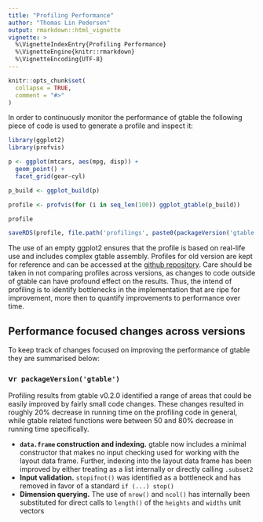 ```yaml
---
title: "Profiling Performance"
author: "Thomas Lin Pedersen"
output: rmarkdown::html_vignette
vignette: >
  %\VignetteIndexEntry{Profiling Performance}
  %\VignetteEngine{knitr::rmarkdown}
  %\VignetteEncoding{UTF-8}
---
```


```r
knitr::opts_chunk$set(
  collapse = TRUE,
  comment = "#>"
)
```

In order to continuously monitor the performance of gtable
the following piece of code is used to generate a profile and inspect it:

```r
library(ggplot2)
library(profvis)

p <- ggplot(mtcars, aes(mpg, disp)) + 
  geom_point() + 
  facet_grid(gear~cyl)

p_build <- ggplot_build(p)

profile <- profvis(for (i in seq_len(100)) ggplot_gtable(p_build))

profile
```

```r
saveRDS(profile, file.path('profilings', paste0(packageVersion('gtable'), '.rds')))
```

The use of an empty ggplot2 ensures that the profile is based on real-life
use and includes complex gtable assembly. Profiles for old version are kept 
for reference and can be accessed at the 
[github repository](https://github.com/r-lib/gtable/tree/master/vignettes/profilings).
Care should be taken in not comparing profiles across versions, as 
changes to code outside of gtable can have profound effect on the results.
Thus, the intend of profiling is to identify bottlenecks in the implementation
that are ripe for improvement, more then to quantify improvements to performance
over time.

## Performance focused changes across versions
To keep track of changes focused on improving the performance of gtable they
are summarised below:

### v`r packageVersion('gtable')`
Profiling results from gtable v0.2.0 identified a range of areas that could be
easily improved by fairly small code changes. These changes resulted in roughly
20% decrease in running time on the profiling code in general, while gtable 
related functions were between 50 and 80% decrease in running time specifically.

- **`data.frame` construction and indexing.** gtable now includes a minimal 
  constructor that makes no input checking used for working with the layout data
  frame. Further, indexing into the layout data frame has been improved by 
  either treating as a list internally or directly calling `.subset2`
- **Input validation.** `stopifnot()` was identified as a bottleneck and has 
  removed in favor of a standard `if (...) stop()`
- **Dimension querying.** The use of `nrow()` and `ncol()` has internally been 
  substituted for direct calls to `length()` of the `heights` and `widths` unit
  vectors
